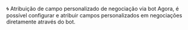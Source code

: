 🌀 Atribuição de campo personalizado de negociação via bot
Agora, é possível configurar e atribuir campos personalizados em negociações diretamente através do bot.